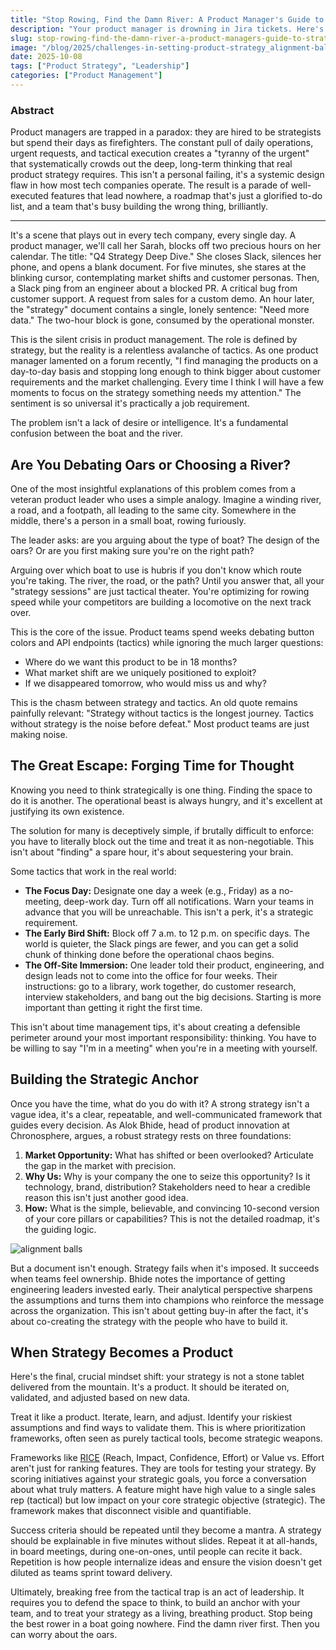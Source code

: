 ```yaml
---
title: "Stop Rowing, Find the Damn River: A Product Manager's Guide to Strategy"
description: "Your product manager is drowning in Jira tickets. Here's how to throw them a lifeline and actually build a strategy."
slug: stop-rowing-find-the-damn-river-a-product-managers-guide-to-strategy
image: "/blog/2025/challenges-in-setting-product-strategy_alignment-balls.webp"
date: 2025-10-08
tags: ["Product Strategy", "Leadership"]
categories: ["Product Management"]
---
```


### Abstract

Product managers are trapped in a paradox: they are hired to be strategists but spend their days as firefighters. The constant pull of daily operations, urgent requests, and tactical execution creates a "tyranny of the urgent" that systematically crowds out the deep, long-term thinking that real product strategy requires. This isn't a personal failing, it's a systemic design flaw in how most tech companies operate. The result is a parade of well-executed features that lead nowhere, a roadmap that's just a glorified to-do list, and a team that's busy building the wrong thing, brilliantly.

---

It's a scene that plays out in every tech company, every single day. A product manager, we'll call her Sarah, blocks off two precious hours on her calendar. The title: "Q4 Strategy Deep Dive." She closes Slack, silences her phone, and opens a blank document. For five minutes, she stares at the blinking cursor, contemplating market shifts and customer personas. Then, a Slack ping from an engineer about a blocked PR. A critical bug from customer support. A request from sales for a custom demo. An hour later, the "strategy" document contains a single, lonely sentence: "Need more data." The two-hour block is gone, consumed by the operational monster.

This is the silent crisis in product management. The role is defined by strategy, but the reality is a relentless avalanche of tactics. As one product manager lamented on a forum recently, "I find managing the products on a day-to-day basis and stopping long enough to think bigger about customer requirements and the market challenging. Every time I think I will have a few moments to focus on the strategy something needs my attention." The sentiment is so universal it's practically a job requirement.

The problem isn't a lack of desire or intelligence. It's a fundamental confusion between the boat and the river.

## Are You Debating Oars or Choosing a River?

One of the most insightful explanations of this problem comes from a veteran product leader who uses a simple analogy. Imagine a winding river, a road, and a footpath, all leading to the same city. Somewhere in the middle, there's a person in a small boat, rowing furiously.

The leader asks: are you arguing about the type of boat? The design of the oars? Or are you first making sure you're on the right path?

Arguing over which boat to use is hubris if you don't know which route you're taking. The river, the road, or the path? Until you answer that, all your "strategy sessions" are just tactical theater. You're optimizing for rowing speed while your competitors are building a locomotive on the next track over.

This is the core of the issue. Product teams spend weeks debating button colors and API endpoints (tactics) while ignoring the much larger questions:
*   Where do we want this product to be in 18 months?
*   What market shift are we uniquely positioned to exploit?
*   If we disappeared tomorrow, who would miss us and why?

This is the chasm between strategy and tactics. An old quote remains painfully relevant: "Strategy without tactics is the longest journey. Tactics without strategy is the noise before defeat." Most product teams are just making noise.

## The Great Escape: Forging Time for Thought

Knowing you need to think strategically is one thing. Finding the space to do it is another. The operational beast is always hungry, and it's excellent at justifying its own existence.

The solution for many is deceptively simple, if brutally difficult to enforce: you have to literally block out the time and treat it as non-negotiable. This isn't about "finding" a spare hour, it's about sequestering your brain.

Some tactics that work in the real world:
*   **The Focus Day:** Designate one day a week (e.g., Friday) as a no-meeting, deep-work day. Turn off all notifications. Warn your teams in advance that you will be unreachable. This isn't a perk, it's a strategic requirement.
*   **The Early Bird Shift:** Block off 7 a.m. to 12 p.m. on specific days. The world is quieter, the Slack pings are fewer, and you can get a solid chunk of thinking done before the operational chaos begins.
*   **The Off-Site Immersion:** One leader told their product, engineering, and design leads not to come into the office for four weeks. Their instructions: go to a library, work together, do customer research, interview stakeholders, and bang out the big decisions. Starting is more important than getting it right the first time.

This isn't about time management tips, it's about creating a defensible perimeter around your most important responsibility: thinking. You have to be willing to say "I'm in a meeting" when you're in a meeting with yourself.

## Building the Strategic Anchor

Once you have the time, what do you do with it? A strong strategy isn't a vague idea, it's a clear, repeatable, and well-communicated framework that guides every decision. As Alok Bhide, head of product innovation at Chronosphere, argues, a robust strategy rests on three foundations:

1.  **Market Opportunity:** What has shifted or been overlooked? Articulate the gap in the market with precision.
2.  **Why Us:** Why is your company the one to seize this opportunity? Is it technology, brand, distribution? Stakeholders need to hear a credible reason this isn't just another good idea.
3.  **How:** What is the simple, believable, and convincing 10-second version of your core pillars or capabilities? This is not the detailed roadmap, it's the guiding logic.

![alignment balls](challenges-in-setting-product-strategy_alignment-balls.jpg)

But a document isn't enough. Strategy fails when it's imposed. It succeeds when teams feel ownership. Bhide notes the importance of getting engineering leaders invested early. Their analytical perspective sharpens the assumptions and turns them into champions who reinforce the message across the organization. This isn't about getting buy-in after the fact, it's about co-creating the strategy with the people who have to build it.

## When Strategy Becomes a Product

Here's the final, crucial mindset shift: your strategy is not a stone tablet delivered from the mountain. It's a product. It should be iterated on, validated, and adjusted based on new data.

Treat it like a product. Iterate, learn, and adjust. Identify your riskiest assumptions and find ways to validate them. This is where prioritization frameworks, often seen as purely tactical tools, become strategic weapons.

Frameworks like [RICE](https://www.tempo.io/guides/product-prioritization-techniques-product-managers#1.-rice) (Reach, Impact, Confidence, Effort) or Value vs. Effort aren't just for ranking features. They are tools for testing your strategy. By scoring initiatives against your strategic goals, you force a conversation about what truly matters. A feature might have high value to a single sales rep (tactical) but low impact on your core strategic objective (strategic). The framework makes that disconnect visible and quantifiable.

Success criteria should be repeated until they become a mantra. A strategy should be explainable in five minutes without slides. Repeat it at all-hands, in board meetings, during one-on-ones, until people can recite it back. Repetition is how people internalize ideas and ensure the vision doesn't get diluted as teams sprint toward delivery.

Ultimately, breaking free from the tactical trap is an act of leadership. It requires you to defend the space to think, to build an anchor with your team, and to treat your strategy as a living, breathing product. Stop being the best rower in a boat going nowhere. Find the damn river first. Then you can worry about the oars.